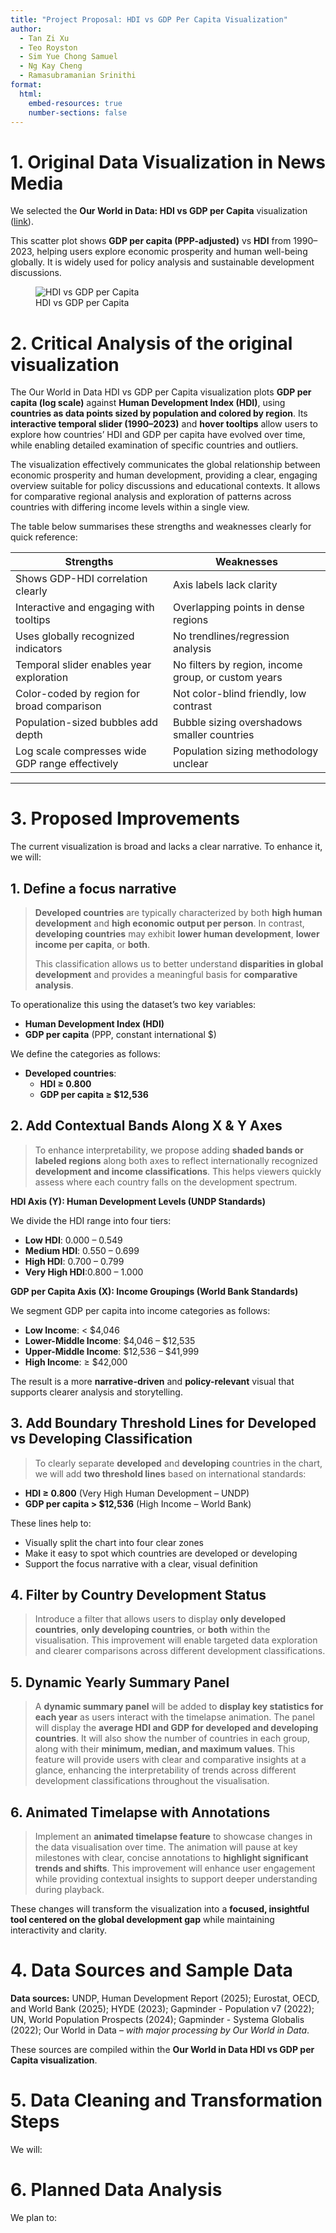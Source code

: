 ---
title: "Project Proposal: HDI vs GDP Per Capita Visualization"
author: 
  - Tan Zi Xu
  - Teo Royston
  - Sim Yue Chong Samuel
  - Ng Kay Cheng
  - Ramasubramanian Srinithi
format:
  html:
    embed-resources: true
    number-sections: false
---

# 1. Original Data Visualization in News Media

We selected the **Our World in Data: HDI vs GDP per Capita** visualization (<a href="https://ourworldindata.org/grapher/human-development-index-vs-gdp-per-capita" target="_blank">link</a>).

This scatter plot shows **GDP per capita (PPP-adjusted)** vs **HDI** from 1990–2023, helping users explore economic prosperity and human well-being globally. It is widely used for policy analysis and sustainable development discussions.

![HDI vs GDP per Capita](visualisation.png)


# 2. Critical Analysis of the original visualization

The Our World in Data HDI vs GDP per Capita visualization plots **GDP per capita (log scale)** against **Human Development Index (HDI)**, using **countries as data points sized by population and colored by region**. Its **interactive temporal slider (1990–2023)** and **hover tooltips** allow users to explore how countries' HDI and GDP per capita have evolved over time, while enabling detailed examination of specific countries and outliers.

The visualization effectively communicates the global relationship between economic prosperity and human development, providing a clear, engaging overview suitable for policy discussions and educational contexts. It allows for comparative regional analysis and exploration of patterns across countries with differing income levels within a single view.

The table below summarises these strengths and weaknesses clearly for quick reference:

| **Strengths** | **Weaknesses** |
|---|---|
| Shows GDP-HDI correlation clearly | Axis labels lack clarity |
| Interactive and engaging with tooltips | Overlapping points in dense regions |
| Uses globally recognized indicators | No trendlines/regression analysis |
| Temporal slider enables year exploration | No filters by region, income group, or custom years |
| Color-coded by region for broad comparison | Not color-blind friendly, low contrast |
| Population-sized bubbles add depth | Bubble sizing overshadows smaller countries |
| Log scale compresses wide GDP range effectively | Population sizing methodology unclear |

---


# 3. Proposed Improvements

The current visualization is broad and lacks a clear narrative. To enhance it, we will:

## 1. Define a focus narrative

> **Developed countries** are typically characterized by both **high human development** and **high economic output per person**. In contrast, **developing countries** may exhibit **lower human development**, **lower income per capita**, or **both**.  
>
> This classification allows us to better understand **disparities in global development** and provides a meaningful basis for **comparative analysis**.

To operationalize this using the dataset’s two key variables:

- **Human Development Index (HDI)**
- **GDP per capita** (PPP, constant international $)

We define the categories as follows:

- **Developed countries**:  
  - **HDI ≥ 0.800**  
  - **GDP per capita ≥ $12,536**

## 2. Add Contextual Bands Along X & Y Axes

>To enhance interpretability, we propose adding **shaded bands or labeled regions** along both axes to reflect internationally recognized **development and income classifications**. This helps viewers quickly assess where each country falls on the development spectrum.

**HDI Axis (Y): Human Development Levels (UNDP Standards)**

We divide the HDI range into four tiers:

- **Low HDI**: 0.000 – 0.549 
- **Medium HDI**: 0.550 – 0.699 
- **High HDI**: 0.700 – 0.799
- **Very High HDI**:0.800 – 1.000

**GDP per Capita Axis (X): Income Groupings (World Bank Standards)**

We segment GDP per capita into income categories as follows:

- **Low Income**: < $4,046  
- **Lower-Middle Income**: $4,046 – $12,535  
- **Upper-Middle Income**: $12,536 – $41,999  
- **High Income**: ≥ $42,000

The result is a more **narrative-driven** and **policy-relevant** visual that supports clearer analysis and storytelling.


## 3. Add Boundary Threshold Lines for Developed vs Developing Classification

>To clearly separate **developed** and **developing** countries in the chart, we will add **two threshold lines** based on international standards: 

- **HDI ≥ 0.800** (Very High Human Development – UNDP)
- **GDP per capita > $12,536** (High Income – World Bank)

These lines help to:

- Visually split the chart into four clear zones
- Make it easy to spot which countries are developed or developing
- Support the focus narrative with a clear, visual definition

## 4. Filter by Country Development Status

> Introduce a filter that allows users to display **only developed countries**, **only developing countries**, or **both** within the visualisation. This improvement will enable targeted data exploration and clearer comparisons across different development classifications.

## 5. Dynamic Yearly Summary Panel

> A **dynamic summary panel** will be added to **display key statistics for each year** as users interact with the timelapse animation. The panel will display the **average HDI and GDP for developed and developing countries**. It will also show the number of countries in each group, along with their **minimum, median, and maximum values**. This feature will provide users with clear and comparative insights at a glance, enhancing the interpretability of trends across different development classifications throughout the visualisation.

## 6. Animated Timelapse with Annotations

> Implement an **animated timelapse feature** to showcase changes in the data visualisation over time. The animation will pause at key milestones with clear, concise annotations to **highlight significant trends and shifts**. This improvement will enhance user engagement while providing contextual insights to support deeper understanding during playback.

These changes will transform the visualization into a **focused, insightful tool centered on the global development gap** while maintaining interactivity and clarity.



# 4. Data Sources and Sample Data

**Data sources:** UNDP, Human Development Report (2025); Eurostat, OECD, and World Bank (2025); HYDE (2023); Gapminder - Population v7 (2022); UN, World Population Prospects (2024); Gapminder - Systema Globalis (2022); Our World in Data – *with major processing by Our World in Data*.

These sources are compiled within the **Our World in Data HDI vs GDP per Capita visualization**.
 
# 5. Data Cleaning and Transformation Steps

We will:



# 6. Planned Data Analysis

We plan to:




